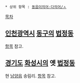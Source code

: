  * 상위 항목 : [[동음이의어·다의어/ㅅ]]

{{{+1 松林洞 / Songnim-dong }}}

[[목차]]
== [[인천광역시]] [[동구(인천)|동구]]의 [[법정동]] ==
[[송림동(인천)|항목]] 참고.

== [[경기도]] [[화성시]]의 옛 [[법정동]] ==
현 [[남양읍]] 송림리. [[송림동(화성)|항목]] 참고.
